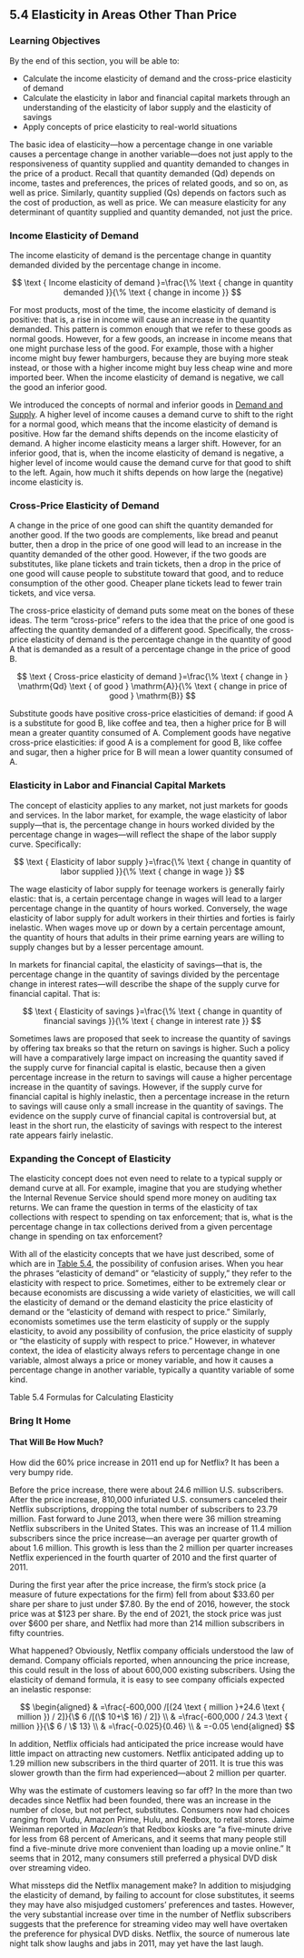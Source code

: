 ## 5.4 Elasticity in Areas Other Than Price

### Learning Objectives

By the end of this section, you will be able to:

-   Calculate the income elasticity of demand and the cross-price
    elasticity of demand
-   Calculate the elasticity in labor and financial capital markets
    through an understanding of the elasticity of labor supply and the
    elasticity of savings
-   Apply concepts of price elasticity to real-world situations

The basic idea of elasticity---how a percentage change in one variable
causes a percentage change in another variable---does not just apply to
the responsiveness of quantity supplied and quantity demanded to changes
in the price of a product. Recall that quantity demanded (Qd) depends on
income, tastes and preferences, the prices of related goods, and so on,
as well as price. Similarly, quantity supplied (Qs) depends on factors
such as the cost of production, as well as price. We can measure
elasticity for any determinant of quantity supplied and quantity
demanded, not just the price.

### Income Elasticity of Demand

The income elasticity of demand is the percentage change in quantity
demanded divided by the percentage change in income.

$$
\text { Income elasticity of demand }=\frac{\% \text { change in quantity demanded }}{\% \text { change in income }}
$$

For most products, most of the time, the income elasticity of demand is
positive: that is, a rise in income will cause an increase in the
quantity demanded. This pattern is common enough that we refer to these
goods as normal goods. However, for a few goods, an increase in income
means that one might purchase less of the good. For example, those with
a higher income might buy fewer hamburgers, because they are buying more
steak instead, or those with a higher income might buy less cheap wine
and more imported beer. When the income elasticity of demand is
negative, we call the good an inferior good.

We introduced the concepts of normal and inferior goods in [Demand and
Supply](http://openstax.org/books/principles-microeconomics-3e/pages/3-introduction-to-demand-and-supply).
A higher level of income causes a demand curve to shift to the right for
a normal good, which means that the income elasticity of demand is
positive. How far the demand shifts depends on the income elasticity of
demand. A higher income elasticity means a larger shift. However, for an
inferior good, that is, when the income elasticity of demand is
negative, a higher level of income would cause the demand curve for that
good to shift to the left. Again, how much it shifts depends on how
large the (negative) income elasticity is.

### Cross-Price Elasticity of Demand

A change in the price of one good can shift the quantity demanded for
another good. If the two goods are complements, like bread and peanut
butter, then a drop in the price of one good will lead to an increase in
the quantity demanded of the other good. However, if the two goods are
substitutes, like plane tickets and train tickets, then a drop in the
price of one good will cause people to substitute toward that good, and
to reduce consumption of the other good. Cheaper plane tickets lead to
fewer train tickets, and vice versa.

The cross-price elasticity of demand puts some meat on the bones of
these ideas. The term "cross-price" refers to the idea that the price of
one good is affecting the quantity demanded of a different good.
Specifically, the cross-price elasticity of demand is the percentage
change in the quantity of good A that is demanded as a result of a
percentage change in the price of good B.

$$
\text { Cross-price elasticity of demand }=\frac{\% \text { change in } \mathrm{Qd} \text { of good } \mathrm{A}}{\% \text { change in price of good } \mathrm{B}}
$$

Substitute goods have positive cross-price elasticities of demand: if
good A is a substitute for good B, like coffee and tea, then a higher
price for B will mean a greater quantity consumed of A. Complement goods
have negative cross-price elasticities: if good A is a complement for
good B, like coffee and sugar, then a higher price for B will mean a
lower quantity consumed of A.

### Elasticity in Labor and Financial Capital Markets

The concept of elasticity applies to any market, not just markets for
goods and services. In the labor market, for example, the wage
elasticity of labor supply---that is, the percentage change in hours
worked divided by the percentage change in wages---will reflect the
shape of the labor supply curve. Specifically:

$$
\text { Elasticity of labor supply }=\frac{\% \text { change in quantity of labor supplied }}{\% \text { change in wage }}
$$

The wage elasticity of labor supply for teenage workers is generally
fairly elastic: that is, a certain percentage change in wages will lead
to a larger percentage change in the quantity of hours worked.
Conversely, the wage elasticity of labor supply for adult workers in
their thirties and forties is fairly inelastic. When wages move up or
down by a certain percentage amount, the quantity of hours that adults
in their prime earning years are willing to supply changes but by a
lesser percentage amount.

In markets for financial capital, the elasticity of savings---that is,
the percentage change in the quantity of savings divided by the
percentage change in interest rates---will describe the shape of the
supply curve for financial capital. That is:

$$
\text { Elasticity of savings }=\frac{\% \text { change in quantity of financial savings }}{\% \text { change in interest rate }}
$$

Sometimes laws are proposed that seek to increase the quantity of
savings by offering tax breaks so that the return on savings is higher.
Such a policy will have a comparatively large impact on increasing the
quantity saved if the supply curve for financial capital is elastic,
because then a given percentage increase in the return to savings will
cause a higher percentage increase in the quantity of savings. However,
if the supply curve for financial capital is highly inelastic, then a
percentage increase in the return to savings will cause only a small
increase in the quantity of savings. The evidence on the supply curve of
financial capital is controversial but, at least in the short run, the
elasticity of savings with respect to the interest rate appears fairly
inelastic.

### Expanding the Concept of Elasticity

The elasticity concept does not even need to relate to a typical supply
or demand curve at all. For example, imagine that you are studying
whether the Internal Revenue Service should spend more money on auditing
tax returns. We can frame the question in terms of the elasticity of tax
collections with respect to spending on tax enforcement; that is, what
is the percentage change in tax collections derived from a given
percentage change in spending on tax enforcement?

With all of the elasticity concepts that we have just described, some of
which are in [Table 5.4](#Table_05_08), the possibility of confusion
arises. When you hear the phrases "elasticity of demand" or "elasticity
of supply," they refer to the elasticity with respect to price.
Sometimes, either to be extremely clear or because economists are
discussing a wide variety of elasticities, we will call the elasticity
of demand or the demand elasticity the price elasticity of demand or the
"elasticity of demand with respect to price." Similarly, economists
sometimes use the term elasticity of supply or the supply elasticity, to
avoid any possibility of confusion, the price elasticity of supply or
"the elasticity of supply with respect to price." However, in whatever
context, the idea of elasticity always refers to percentage change in
one variable, almost always a price or money variable, and how it causes
a percentage change in another variable, typically a quantity variable
of some kind.

Table 5.4 Formulas for Calculating Elasticity

\begin{array}{|l|}
\hline \text { Income elasticity of demand }=\frac{\% \text { change in Qd }}{\% \text { change in income }} \\
\hline \text { Cross-price elasticity of demand }=\frac{\% \text { change in Qd of good } \mathrm{A}}{\% \text { change in price of good } \mathrm{B}} \\
\hline \text { Wage elasticity of labor supply }=\frac{\% \text { change in quantity of labor supplied }}{\% \text { change in wage }} \\
\hline \text { Wage elasticity of labor demand }=\frac{\% \text { change in quantity of labor demanded }}{\% \text { change in wage }} \\
\hline \text { Interest rate elasticity of savings }=\frac{\% \text { change in quantity of savings }}{\% \text { change in interest rate }} \\
\hline \text { Interest rate elasticity of borrowing }=\frac{\% \text { change in quantity of borrowing }}{\% \text { change in interest rate }} \\
\hline
\end{array}

### Bring It Home {#bring-it-home .Heading3Grey}

#### That Will Be How Much? {#that-will-be-how-much .Heading4Grey}

How did the 60% price increase in 2011 end up for Netflix? It has been a
very bumpy ride.

Before the price increase, there were about 24.6 million U.S.
subscribers. After the price increase, 810,000 infuriated U.S. consumers
canceled their Netflix subscriptions, dropping the total number of
subscribers to 23.79 million. Fast forward to June 2013, when there were
36 million streaming Netflix subscribers in the United States. This was
an increase of 11.4 million subscribers since the price increase---an
average per quarter growth of about 1.6 million. This growth is less
than the 2 million per quarter increases Netflix experienced in the
fourth quarter of 2010 and the first quarter of 2011.

During the first year after the price increase, the firm's stock price
(a measure of future expectations for the firm) fell from about \$33.60
per share per share to just under \$7.80. By the end of 2016, however,
the stock price was at \$123 per share. By the end of 2021, the stock
price was just over \$600 per share, and Netflix had more than 214
million subscribers in fifty countries.

What happened? Obviously, Netflix company officials understood the law
of demand. Company officials reported, when announcing the price
increase, this could result in the loss of about 600,000 existing
subscribers. Using the elasticity of demand formula, it is easy to see
company officials expected an inelastic response:

$$
\begin{aligned}
& =\frac{-600,000 /[(24 \text { million }+24.6 \text { million }) / 2]}{\$ 6 /[(\$ 10+\$ 16) / 2]} \\
& =\frac{-600,000 / 24.3 \text { million }}{\$ 6 / \$ 13} \\
& =\frac{-0.025}{0.46} \\
& =-0.05
\end{aligned}
$$

In addition, Netflix officials had anticipated the price increase would
have little impact on attracting new customers. Netflix anticipated
adding up to 1.29 million new subscribers in the third quarter of 2011.
It is true this was slower growth than the firm had experienced---about
2 million per quarter.

Why was the estimate of customers leaving so far off? In the more than
two decades since Netflix had been founded, there was an increase in the
number of close, but not perfect, substitutes. Consumers now had choices
ranging from Vudu, Amazon Prime, Hulu, and Redbox, to retail stores.
Jaime Weinman reported in *Maclean's* that Redbox kiosks are "a
five-minute drive for less from 68 percent of Americans, and it seems
that many people still find a five-minute drive more convenient than
loading up a movie online." It seems that in 2012, many consumers still
preferred a physical DVD disk over streaming video.

What missteps did the Netflix management make? In addition to misjudging
the elasticity of demand, by failing to account for close substitutes,
it seems they may have also misjudged customers' preferences and tastes.
However, the very substantial increase over time in the number of
Netflix subscribers suggests that the preference for streaming video may
well have overtaken the preference for physical DVD disks. Netflix, the
source of numerous late night talk show laughs and jabs in 2011, may yet
have the last laugh.
